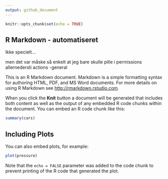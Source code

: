 ```yaml
---
output: github_document
---
```


```r
knitr::opts_chunk$set(echo = TRUE)
```

## R Markdown - automatiseret

Ikke specielt...

men det var måske så enkelt at jeg bare skulle pille i permissions allernedersti
actions -general

This is an R Markdown document. Markdown is a simple formatting syntax for authoring HTML, PDF, and MS Word documents. For more details on using R Markdown see <http://rmarkdown.rstudio.com>.

When you click the **Knit** button a document will be generated that includes both content as well as the output of any embedded R code chunks within the document. You can embed an R code chunk like this:

```r
summary(cars)
```

## Including Plots

You can also embed plots, for example:

```r
plot(pressure)
```

Note that the `echo = FALSE` parameter was added to the code chunk to prevent printing of the R code that generated the plot.

